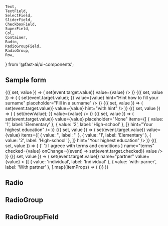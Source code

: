 	Text,
	TextField,
	SelectField,
	SliderField,
	CheckboxField,
	SuperField,
	Col,
	Container,
	Radio,
	RadioGroupField,
	RadioGroup,
	Row,
} from '@fast-ai/ui-components';

<Meta title="Examples/Forms" component={SuperField} />

## Sample form

<Preview>
	<Story name="Form">
		<Container>
			<Row py={2}>
				<Col span={6}>
					<Field>
						{({ set, value }) => (
							<TextField
								label="Name"
								name="name"
								onChange={(event) => set(event.target.value)}
								value={value}
							/>
						)}
					</Field>
				</Col>
				<Col span={6}>
					<Field>
						{({ set, value }) => (
							<TextField
								label="Surname"
								name="surname"
								onChange={(event) => {
									set(event.target.value);
								}}
								value={value}
								hint="Hint how to fill your surname"
								placeholder="Fill in a surname"
							/>
						)}
					</Field>
				</Col>
			</Row>
			<Row py={2}>
				<Col span={12}>
					<Field>
						{({ set, value }) => (
							<TextField
								label="Personal ID"
								name="id"
								onChange={(event) => set(event.target.value)}
								value={value}
								hint="with hint"
							/>
						)}
					</Field>
				</Col>
			</Row>
			<Row py={2}>
				<Col span={12}>
					<Field initial={[10, 90]}>
						{({ set, value }) => (
							<SliderField
								label="Amount"
								name="amount"
								min={0}
								max={100}
								step={10}
								onChange={(newValue) => {
									set(newValue);
								}}
								value={value}
							/>
						)}
					</Field>
				</Col>
			</Row>
			<Row py={2}>
				<Col span={6}>
					<Field>
						{({ set, value }) => (
							<SelectField
								label="Education"
								name="education"
								onChange={(event) => set(event.target.value)}
								value={value}
								placeholder="None"
								items={[
									{ value: '1', label: 'Elementary' },
									{ value: '2', label: 'High-school' },
								]}
								hint="Your highest education"
							/>
						)}
					</Field>
				</Col>
				<Col span={6}>
					<Field>
						{({ set, value }) => (
							<SelectField
								label="Education"
								name="education"
								onChange={(event) => set(event.target.value)}
								value={value}
								items={[
									{ value: '', label: '' },
									{ value: '1', label: 'Elementary' },
									{ value: '2', label: 'High-school' },
								]}
								hint="Your highest education"
							/>
						)}
					</Field>
				</Col>
			</Row>
			<Row py={2}>
				<Col span={12}>
					<Field>
						{({ set, value }) => (
							<CheckboxField
								label={
									<Text fontSize={[1, 1, 1, 2]} p={0} m={0}>
										{' '}
										I agreee with terms and conditions
									</Text>
								}
								name="terms"
								checked={value}
								onChange={(event) => set(event.target.checked)}
								value
							/>
						)}
					</Field>
				</Col>
			</Row>
			<Row>
				<Col span={12}>
					<Field>
						{({ set, value }) => (
							<RadioGroupField
								legend="Who is your partner?"
								onChange={(event) => set(event.target.value)}
								name="partner"
								value={value}
							>
								{[
									{ value: 'individual', label: 'Individual' },
									{ value: 'with-parner', label: 'With partner' },
								].map((itemProps) => (
									<Radio key={itemProps.value} {...itemProps} />
								))}
							</RadioGroupField>
						)}
					</Field>
				</Col>
			</Row>
		</Container>
	</Story>
</Preview>

## Radio

<Props of={Radio} />

## RadioGroup

<Props of={RadioGroup} />

## RadioGroupField

<Props of={RadioGroupField} />
